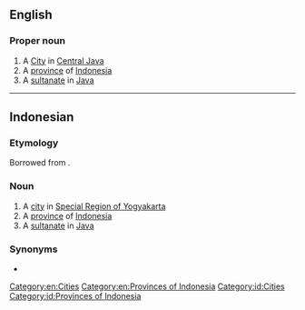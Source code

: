 ==English==
{{wikipedia}}

===Proper noun===
{{en-proper noun}}

# A [[w:Yogyakarta (city)|City]] in [[Central Java]]
# A [[w:Yogyakarta|province]] of [[Indonesia]]
# A [[w:Yogyakarta Sultanate|sultanate]] in [[Java]]

[[Category:en:Cities]]
[[Category:en:Provinces of Indonesia]]

----

==Indonesian==

===Etymology ===
Borrowed from {{bor|id|jv|Ngayogyakarta}}.

===Noun===
{{id-noun}}

# A [[w:Yogyakarta (city)|city]] in [[Special Region of Yogyakarta]]
# A [[w:Yogyakarta|province]] of [[Indonesia]]
# A [[w:Yogyakarta Sultanate|sultanate]] in [[Java]]

===Synonyms===
* {{l|id|Jogja}}

[[Category:id:Cities]]
[[Category:id:Provinces of Indonesia]]